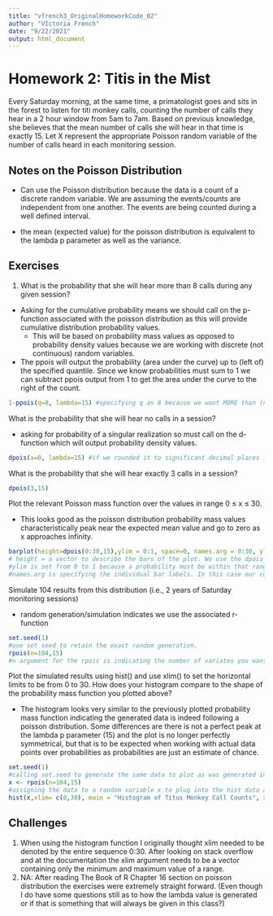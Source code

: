 ```yaml
---
title: "vfrench3_OriginalHomeworkCode_02"
author: "VIctoria French"
date: "9/22/2021"
output: html_document
---
```


# Homework 2: Titis in the Mist 

Every Saturday morning, at the same time, a primatologist goes and sits in the forest to listen for titi monkey calls, counting the number of calls they hear in a 2 hour window from 5am to 7am. Based on previous knowledge, she believes that the mean number of calls she will hear in that time is exactly 15. Let X represent the appropriate Poisson random variable of the number of calls heard in each monitoring session.

## Notes on the Poisson Distribution 

- Can use the Poisson distribution because the data is a count of a discrete random variable. We are assuming the events/counts are independent from one another. The events are being counted during a well defined interval.

- the mean (expected value) for the poisson distribution is equivalent to the lambda p parameter as well as the variance. 

## Exercises

1. What is the probability that she will hear more than 8 calls during any given session?

- Asking for the cumulative probability means we should call on the p-function associated with the poisson distribution as this will provide cumulative distribution probability values. 
  - This will be based on probability mass values as opposed to probability density values because we are working with discrete (not continuous) random variables. 

- The ppois will output the probability (area under the curve) up to (left of) the specified quantile. Since we know probabilities must sum to 1 we can subtract ppois output from 1 to get the area under the curve to the right of the count. 

```r
1-ppois(q=8, lambda=15) #specifying q as 8 because we want MORE than (not including) 8. If it was more than or equal to 8 we would argue q as the realization one step down (aka 7)
```

What is the probability that she will hear no calls in a session?

- asking for probability of a singular realization so must call on the d-function which will output probability density values. 

```r
dpois(x=0, lambda=15) #if we rounded it to significant decimal places it would be 0% chance. 
```

What is the probability that she will hear exactly 3 calls in a session?

```r
dpois(3,15)
```

Plot the relevant Poisson mass function over the values in range 0 ≤ x ≤ 30.

- This looks good as the poisson distribution probability mass values characteristically peak near the expected mean value and go to zero as x approaches infinity. 

```r
barplot(height=dpois(0:30,15),ylim = 0:1, space=0, names.arg = 0:30, ylab = "Pr(X=x)", xlab='x', main= "Probability Mass Function of Titis Monkey Call Counts") 
# height = a vector to describe the bars of the plot. We use the dpois to calculate a vector of probability mass values for the counts 0 through 30 inclusive. 
#ylim is set from 0 to 1 because a probability must be within that range 
#names.arg is specifying the individual bar labels. In this case our count realizations (a sequence from 0-30)
```

Simulate 104 results from this distribution (i.e., 2 years of Saturday monitoring sessions)

- random generation/simulation indicates we use the associated r-function

```r
set.seed(1) 
#use set seed to retain the exact random generation. 
rpois(n=104,15) 
#n argument for the rpois is indicating the number of variates you want to generate. #second argument is still the lambda value. 
```

Plot the simulated results using hist() and use xlim() to set the horizontal limits to be from 0 to 30. How does your histogram compare to the shape of the probability mass function you plotted above?

- The histogram looks very similar to the previously plotted probability mass function indicating the generated data is indeed following a poisson distribution. Some differences are there is not a perfect peak at the lambda p parameter (15) and the plot is no longer perfectly symmetrical, but that is to be expected when working with actual data points over probabilities as probabilities are just an estimate of chance. 

```r
set.seed(1)
#calling set.seed to generate the same data to plot as was generated in the previous exercise
x <- rpois(n=104,15) 
#assigning the data to a random variable x to plug into the hist data argument
hist(x,xlim= c(0,30), main = "Histogram of Titus Monkey Call Counts", xlab= 'Count', ylab = 'Count Frequency')
```

## Challenges 

1. When using the histogram function I originally thought xlim needed to be denoted by the entire sequence 0:30. After looking on stack overflow and at the documentation the xlim argument needs to be a vector containing only the minimum and maximum value of a range. 
2. NA: After reading The Book of R Chapter 16 section on poisson distribution the exercises were extremely straight forward. (Even though I do have some questions still as to how the lambda value is generated or if that is something that will always be given in this class?)
